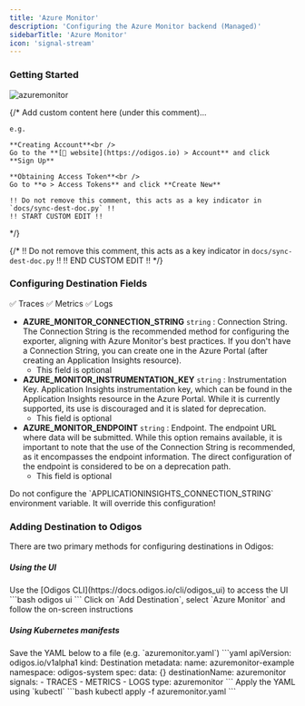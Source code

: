 ```yaml
---
title: 'Azure Monitor'
description: 'Configuring the Azure Monitor backend (Managed)'
sidebarTitle: 'Azure Monitor'
icon: 'signal-stream'
---
```


### Getting Started

<img src="https://d15jtxgb40qetw.cloudfront.net/azuremonitor.svg" alt="azuremonitor" className="not-prose h-20" />

{/*
    Add custom content here (under this comment)...

    e.g.

    **Creating Account**<br />
    Go to the **[🔗 website](https://odigos.io) > Account** and click **Sign Up**

    **Obtaining Access Token**<br />
    Go to **⚙️ > Access Tokens** and click **Create New**

    !! Do not remove this comment, this acts as a key indicator in `docs/sync-dest-doc.py` !!
    !! START CUSTOM EDIT !!
*/}

{/*
    !! Do not remove this comment, this acts as a key indicator in `docs/sync-dest-doc.py` !!
    !! END CUSTOM EDIT !!
*/}

### Configuring Destination Fields

<Accordion title="Supported Signals:">
  ✅ Traces
  ✅ Metrics
  ✅ Logs
</Accordion>

- **AZURE_MONITOR_CONNECTION_STRING** `string` : Connection String. The Connection String is the recommended method for configuring the exporter, aligning with Azure Monitor's best practices. If you don't have a Connection String, you can create one in the Azure Portal (after creating an Application Insights resource).
  - This field is optional
- **AZURE_MONITOR_INSTRUMENTATION_KEY** `string` : Instrumentation Key. Application Insights instrumentation key, which can be found in the Application Insights resource in the Azure Portal. While it is currently supported, its use is discouraged and it is slated for deprecation.
  - This field is optional
- **AZURE_MONITOR_ENDPOINT** `string` : Endpoint. The endpoint URL where data will be submitted. While this option remains available, it is important to note that the use of the Connection String is recommended, as it encompasses the endpoint information. The direct configuration of the endpoint is considered to be on a deprecation path.
  - This field is optional

<Warning>
  Do not configure the `APPLICATIONINSIGHTS_CONNECTION_STRING` environment variable. It will override this configuration!
</Warning>

### Adding Destination to Odigos

There are two primary methods for configuring destinations in Odigos:

##### **Using the UI**

<Steps>
  <Step>
    Use the [Odigos CLI](https://docs.odigos.io/cli/odigos_ui) to access the UI
    ```bash
    odigos ui
    ```
  </Step>
  <Step>
    Click on `Add Destination`, select `Azure Monitor` and follow the on-screen instructions
  </Step>
</Steps>

##### **Using Kubernetes manifests**

<Steps>
  <Step>
    Save the YAML below to a file (e.g. `azuremonitor.yaml`)
    ```yaml
    apiVersion: odigos.io/v1alpha1
    kind: Destination
    metadata:
      name: azuremonitor-example
      namespace: odigos-system
    spec:
      data: {}
      destinationName: azuremonitor
      signals:
      - TRACES
      - METRICS
      - LOGS
      type: azuremonitor
    ```
  </Step>
  <Step>
    Apply the YAML using `kubectl`
    ```bash
    kubectl apply -f azuremonitor.yaml
    ```
  </Step>
</Steps>